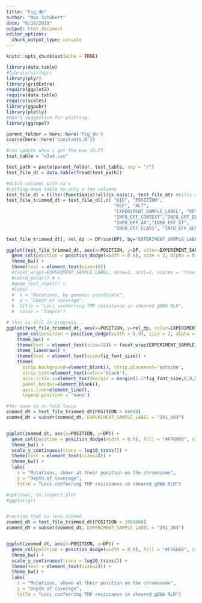 ```yaml
---
title: "Fig_4b"
author: "Max Schubert"
date: "6/18/2019"
output: html_document
editor_options: 
  chunk_output_type: console
---
```


```r
knitr::opts_chunk$set(echo = TRUE)

library(data.table)
#library(stringr)
library(plyr)
library(gridExtra)
require(ggplot2)
require(data.table)
require(scales)
library(ggpubr)
library(plotly)
#dan's suggestion for plotting:
library(ggrepel)

parent_folder = here::here('fig_4b')
source(here::here('constants.R'))

```

```r
#can update when i get the new stuff
test_table = "a3a4.csv"

test_path = paste(parent_folder, test_table, sep = "/")
test_file_dt = data.table(fread(test_path))

#ditch columns with na's
#cutting down table to only a few columns
test_file_dt = Filter(function(x)!all(is.na(x)), test_file_dt) #kills columns with all NA
test_file_trimmed_dt = test_file_dt[,c( "UID", "POSITION",
                                        "REF", "ALT",
                                        "EXPERIMENT_SAMPLE_LABEL", "DP",
                                        "INFO_EFF_CONTEXT","INFO_EFF_EFFECT",
                                        "INFO_EFF_AA","INFO_EFF_GT",
                                        "INFO_EFF_CLASS", "INFO_EFF_GENE")] #keeps only specified columns

```

```r

test_file_trimmed_dt[, rel_dp := DP/sum(DP), by='EXPERIMENT_SAMPLE_LABEL']

ggplot(test_file_trimmed_dt, aes(x=POSITION, y=DP, color=EXPERIMENT_SAMPLE_LABEL)) + 
  geom_col(position = position_dodge(width = 0.9), size = 2, alpha = 0.5) +
  theme_bw() +
  theme(text = element_text(size=18))
  #facet_wrap(~EXPERIMENT_SAMPLE_LABEL, nrow=2, ncol=1, scales = 'free_y') +
  #coord_polar() # +
  #geom_text_repel() +
  #labs(
  #  x = "Mutations, by genomic coordinate",
  #  y = "Depth of coverage",
  #  title = "Loci conferring TMP resistance in sheared gDNA RLR",
  #  color = "Sample")

# this is stil in progress...
ggplot(test_file_trimmed_dt, aes(x=POSITION, y=rel_dp, color=EXPERIMENT_SAMPLE_LABEL)) + 
    geom_col(position = position_dodge(width = 0.9), size = 2, alpha = 0.5) +
    theme_bw() +
    theme(text = element_text(size=18)) + facet_wrap(EXPERIMENT_SAMPLE_LABEL~., ncol=1) +
    theme_linedraw() +
    theme(text = element_text(size=fig_font_size)) +
    theme(
      strip.background=element_blank(), strip.placement='outside',
      strip.text=element_text(color='black'), 
      axis.title.x=element_text(margin = margin(1.2*fig_font_size,0,0,0, "pt")), 
      panel.border=element_blank(),
      axis.line=element_line(),
      legend.position = 'none') 

```

```r
#for zoom in on folA locus
zoomed_dt = test_file_trimmed_dt[POSITION < 60000]
zoomed_dt = subset(zoomed_dt, EXPERIMENT_SAMPLE_LABEL = "291_303")


ggplot(zoomed_dt, aes(x=POSITION, y=DP)) + 
  geom_col(position = position_dodge(width = 0.9), fill = "#FF6666", size =2 ) +
  theme_bw() +
  scale_y_continuous(trans = log10_trans()) +
  theme(text = element_text(size=24)) +
  theme_bw() +
  labs(
    x = "Mutations, shown at their position on the chromosome",
    y = "Depth of coverage",
    title = "Loci conferring TMP resistance in sheared gDNA RLR")

#optional, to inspect plot
#ggplotly()


#version that is less zoomed
zoomed_dt = test_file_trimmed_dt[POSITION < 1000000]
zoomed_dt = subset(zoomed_dt, EXPERIMENT_SAMPLE_LABEL = "291_303")


ggplot(zoomed_dt, aes(x=POSITION, y=DP)) + 
  geom_col(position = position_dodge(width = 0.9), fill = "#FF6666", size = 100) +
  theme_bw() +
  scale_y_continuous(trans = log10_trans()) +
  theme(text = element_text(size=24)) +
  theme_bw() +
  labs(
    x = "Mutations, shown at their position on the chromosome",
    y = "Depth of coverage",
    title = "Loci conferring TMP resistance in sheared gDNA RLR")

```



